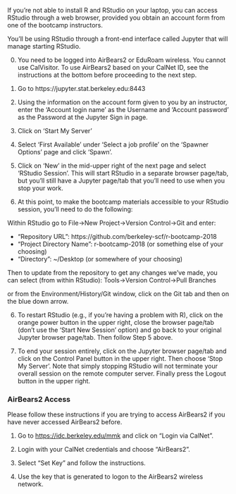 If you're not able to install R and RStudio on your laptop, you can access RStudio through a web browser, provided you obtain an account form from one of the bootcamp instructors.

You'll be using RStudio through a front-end interface called Jupyter that will manage starting RStudio.

0) You need to be logged into AirBears2 or EduRoam wireless. You cannot use CalVisitor. To use AirBears2 based on your CalNet ID, see the instructions at the bottom before proceeding to the next step.

1) Go to https://jupyter.stat.berkeley.edu:8443

2) Using the information on the account form given to you by an instructor, enter the 'Account login name' as the Username and 'Account password' as the Password at the Jupyter Sign in page.

3) Click on 'Start My Server'

4) Select 'First Available' under 'Select a job profile' on the 'Spawner Options' page and click 'Spawn'.

5) Click on 'New' in the mid-upper right of the next page and select 'RStudio Session'. This will start RStudio in a separate browser page/tab, but you'll still have a Jupyter page/tab that you'll need to use when you stop your work.

6) At this point, to make the bootcamp materials accessible to your RStudio session, you'll need to do the following:

Within RStudio go to File->New Project->Version Control->Git and enter:

- "Repository URL": https://github.com/berkeley-scf/r-bootcamp-2018
- "Project Directory Name": r-bootcamp-2018 (or something else of your choosing)
- "Directory": ~/Desktop (or somewhere of your choosing)

Then to update from the repository to get any changes we've made, you can select (from within RStudio):
Tools->Version Control->Pull Branches

or from the Environment/History/Git window, click on the Git tab and then on the blue down arrow.

6) To restart RStudio (e.g., if you're having a problem with R), click on the orange power button in the upper right, close the browser page/tab (don't use the 'Start New Session' option) and go back to your original Jupyter browser page/tab. Then follow Step 5 above.

7) To end your session entirely, click on the Jupyter browser page/tab and click on the Control Panel button in the upper right. Then choose 'Stop My Server'. Note that simply stopping RStudio will not terminate your overall session on the remote computer server. Finally press the Logout button in the upper right. 

### AirBears2 Access

Please follow these instructions if you are trying to access AirBears2 if you have never accessed AirBears2 before.

1) Go to [https://idc.berkeley.edu/mmk](https://idc.berkeley.edu/mmk) and click on "Login via CalNet".

2) Login with your CalNet credentials and choose "AirBears2".

3) Select "Set Key" and follow the instructions.

4) Use the key that is generated to logon to the AirBears2 wireless network. 
